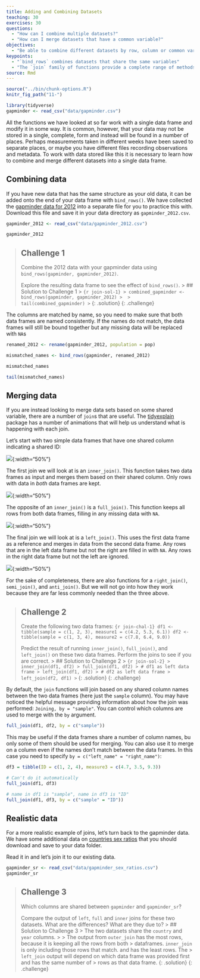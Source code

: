 ```yaml
---
title: Adding and Combining Datasets
teaching: 30
exercises: 30
questions:
  - "How can I combine multiple datasets?"
  - "How can I merge datasets that have a common variable?"
objectives:
  - "Be able to combine different datasets by row, column or common variable"
keypoints:
  - "`bind_rows` combines datasets that share the same variables"
  - "The `join` family of functions provide a complete range of methods to merge datasets that share common variables"
source: Rmd
---
```


```r
source("../bin/chunk-options.R")
knitr_fig_path("11-")

library(tidyverse)
gapminder <- read_csv("data/gapminder.csv")
```

All the functions we have looked at so far work with a single data frame and modify it in some way.
It is common, however, that your data may not be stored in a single, complete, form and instead will
be found in a number of places. Perhaps measurements taken in different weeks have been saved to 
separate places, or maybe you have different files recording observations and metadata. To work with
data stored like this it is necessary to learn how to combine and merge different datasets into a
single data frame.

## Combining data

If you have new data that has the same structure as your old data, it can be added onto the end of 
your data frame with `bind_rows()`. We have collected the [gapminder data for 2012]({{ page.root }}{% link data/gapminder_2012.csv %}) 
into a separate file for you to practice this with. Download this file and save it in your data
directory as `gapminder_2012.csv`.

```r
gapminder_2012 <- read_csv("data/gapminder_2012.csv")

gapminder_2012
```

> ## Challenge 1
> Combine the 2012 data with your gapminder data using `bind_rows(gapminder, gapminder_2012)`.
> 
> Explore the resulting data frame to see the effect of `bind_rows()`. 
> > ## Solution to Challenge 1
> > ```{r join-sol-1}
> > combined_gapminder <- bind_rows(gapminder, gapminder_2012)
> > 
> > tail(combined_gapminder)
> > ```
> {: .solution}
{: .challenge}

The columns are matched by name, so you need to make sure that both data frames are named 
consistently. If the names do not match, the data frames will still be bound together but any missing
data will be replaced with `NA`s

```r
renamed_2012 <- rename(gapminder_2012, population = pop)

mismatched_names <- bind_rows(gapminder, renamed_2012)

mismatched_names

tail(mismatched_names)
```

## Merging data

If you are instead looking to merge data sets based on some shared variable, there are a number of
`join`s that are useful. The [tidyexplain](https://github.com/gadenbuie/tidyexplain) package has a
number of animations that will help us understand what is happening with each join.

Let's start with two simple data frames that have one shared column indicating a shared ID:

![]({{ page.root }}{% link fig/original-dfs.png %}){:width="50%"}

The first join we will look at is an `inner_join()`. This function takes two data frames as input and
merges them based on their shared column. Only rows with data in *both* data frames are kept.

![]({{ page.root }}{% link fig/inner-join.gif %}){:width="50%"}

The opposite of an `inner_join()` is a `full_join()`. This function keeps all rows from both data 
frames, filling in any missing data with `NA`.

![]({{ page.root }}{% link fig/full-join.gif %}){:width="50%"}

The final join we will look at is a `left_join()`. This uses the first data frame as a reference and
merges in data from the second data frame. Any rows that are in the left data frame but not the right
are filled in with `NA`. Any rows in the right data frame but not the left are ignored.

![]({{ page.root }}{% link fig/left-join.gif %}){:width="50%"}

For the sake of completeness, there are also functions for a `right_join()`, `semi_join()`, and
`anti_join()`. But we will not go into how they work because they are far less commonly needed than
the three above.

> ## Challenge 2
> Create the following two data frames:
> ```{r join-chal-1}
> df1 <- tibble(sample = c(1, 2, 3), measure1 = c(4.2, 5.3, 6.1))
> df2 <- tibble(sample = c(1, 3, 4), measure2 = c(7.8, 6.4, 9.0))
> ```
>
> Predict the result of running `inner_join()`, `full_join()`, and `left_join()` on these two data 
> frames. Perform the joins to see if you are correct.
> > ## Solution to Challenge 2
> > ```{r join-sol-2}
> > inner_join(df1, df2)
> > full_join(df1, df2)
> > # df1 as left data frame
> > left_join(df1, df2)
> > # df2 as left data frame
> > left_join(df2, df1)
> > ```
> {: .solution}
{: .challenge}

By default, the `join` functions will join based on any shared column names between the two data 
frames (here just the `sample` column). You may have noticed the helpful message providing information
about how the join was performed: `Joining, by = "sample"`. You can control which columns are used 
to merge with the `by` argument. 

```r
full_join(df1, df2, by = c("sample"))
```

This may be useful if the data frames share a number of column names, bu only some of them should be
used for merging. You can also use it to merge on a column even if the names don't match between the 
data frames. In this case you need to specify `by = c("left_name" = "right_name")`:

```r
df3 = tibble(ID = c(1, 2, 4), measure3 = c(4.7, 3.5, 9.3))

# Can't do it automatically
full_join(df1, df3)

# name in df1 is "sample", name in df3 is "ID"
full_join(df1, df3, by = c("sample" = "ID"))
```

## Realistic data
For a more realistic example of joins, let's turn back to the gapminder data. We have some additional
data on [countries sex ratios]({{ page.root }}{% link data/gapminder_sex_ratio.csv %}) that you should
download and save to your data folder. 

Read it in and let's join it to our existing data.

```r
gapminder_sr <- read_csv("data/gapminder_sex_ratios.csv")
gapminder_sr
```

> ## Challenge 3
> Which columns are shared between `gapminder` and `gapminder_sr`? 
>
> Compare the output of `left`, `full` and `inner` joins for these two datasets.
> What are the differences? What are they due to?
> > ## Solution to Challenge 3
> > The two datasets share the `country` and `year` columns.
> > 
> > The output from `outer_join` has the most rows, because it is keeping all the rows from both 
> > dataframes. `inner_join` is only including those rows that match. and has the least rows. The 
> > `left_join` output will depend on which data frame was provided first and has the same number of
> > rows as that data frame. 
> {: .solution}
{: .challenge}